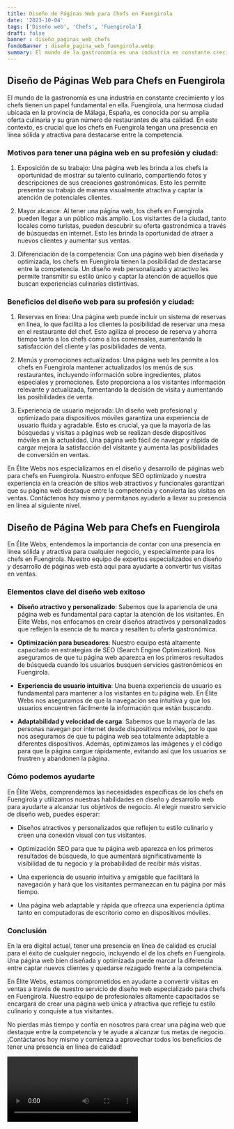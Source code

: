 ```yaml
---
title: Diseño de Páginas Web para Chefs en Fuengirola
date: '2023-10-04'
tags: ['Diseño web', 'Chefs', 'Fuengirola']
draft: false
banner : diseño_paginas_web_chefs
fondoBanner : diseño_pagina_web_fuengirola.webp
summary: El mundo de la gastronomía es una industria en constante crecimiento y los chefs tienen un papel fundamental en ella. Fuengirola, una hermosa ciudad ubicada en la provincia de Málaga, España, es conocida por su amplia oferta culinaria y su gran número de restaurantes de alta calidad. En este contexto, es crucial que los chefs en Fuengirola tengan una presencia en línea sólida y atractiva para destacarse entre la competencia.
---
```


## Diseño de Páginas Web para Chefs en Fuengirola

El mundo de la gastronomía es una industria en constante crecimiento y los chefs tienen un papel fundamental en ella. Fuengirola, una hermosa ciudad ubicada en la provincia de Málaga, España, es conocida por su amplia oferta culinaria y su gran número de restaurantes de alta calidad. En este contexto, es crucial que los chefs en Fuengirola tengan una presencia en línea sólida y atractiva para destacarse entre la competencia.

### Motivos para tener una página web en su profesión y ciudad:

1. Exposición de su trabajo: Una página web les brinda a los chefs la oportunidad de mostrar su talento culinario, compartiendo fotos y descripciones de sus creaciones gastronómicas. Esto les permite presentar su trabajo de manera visualmente atractiva y captar la atención de potenciales clientes.

2. Mayor alcance: Al tener una página web, los chefs en Fuengirola pueden llegar a un público más amplio. Los visitantes de la ciudad, tanto locales como turistas, pueden descubrir su oferta gastronómica a través de búsquedas en internet. Esto les brinda la oportunidad de atraer a nuevos clientes y aumentar sus ventas.

3. Diferenciación de la competencia: Con una página web bien diseñada y optimizada, los chefs en Fuengirola tienen la posibilidad de destacarse entre la competencia. Un diseño web personalizado y atractivo les permite transmitir su estilo único y captar la atención de aquellos que buscan experiencias culinarias distintivas.

### Beneficios del diseño web para su profesión y ciudad:

1. Reservas en línea: Una página web puede incluir un sistema de reservas en línea, lo que facilita a los clientes la posibilidad de reservar una mesa en el restaurante del chef. Esto agiliza el proceso de reserva y ahorra tiempo tanto a los chefs como a los comensales, aumentando la satisfacción del cliente y las posibilidades de venta.

2. Menús y promociones actualizados: Una página web les permite a los chefs en Fuengirola mantener actualizados los menús de sus restaurantes, incluyendo información sobre ingredientes, platos especiales y promociones. Esto proporciona a los visitantes información relevante y actualizada, fomentando la decisión de visita y aumentando las posibilidades de venta.

3. Experiencia de usuario mejorada: Un diseño web profesional y optimizado para dispositivos móviles garantiza una experiencia de usuario fluida y agradable. Esto es crucial, ya que la mayoría de las búsquedas y visitas a páginas web se realizan desde dispositivos móviles en la actualidad. Una página web fácil de navegar y rápida de cargar mejora la satisfacción del visitante y aumenta las posibilidades de conversión en ventas.

En Élite Webs nos especializamos en el diseño y desarrollo de páginas web para chefs en Fuengirola. Nuestro enfoque SEO optimizado y nuestra experiencia en la creación de sitios web atractivos y funcionales garantizan que su página web destaque entre la competencia y convierta las visitas en ventas. Contáctenos hoy mismo y permítanos ayudarlo a llevar su presencia en línea al siguiente nivel.

<GifSeo />

<Cta />

## Diseño de Página Web para Chefs en Fuengirola

En Élite Webs, entendemos la importancia de contar con una presencia en línea sólida y atractiva para cualquier negocio, y especialmente para los chefs en Fuengirola. Nuestro equipo de expertos especializados en diseño y desarrollo de páginas web está aquí para ayudarte a convertir tus visitas en ventas.

### Elementos clave del diseño web exitoso

- **Diseño atractivo y personalizado**: Sabemos que la apariencia de una página web es fundamental para captar la atención de los visitantes. En Élite Webs, nos enfocamos en crear diseños atractivos y personalizados que reflejen la esencia de tu marca y resalten tu oferta gastronómica.

- **Optimización para buscadores**: Nuestro equipo está altamente capacitado en estrategias de SEO (Search Engine Optimization). Nos aseguramos de que tu página web aparezca en los primeros resultados de búsqueda cuando los usuarios busquen servicios gastronómicos en Fuengirola.

- **Experiencia de usuario intuitiva**: Una buena experiencia de usuario es fundamental para mantener a los visitantes en tu página web. En Élite Webs nos aseguramos de que la navegación sea intuitiva y que los usuarios encuentren fácilmente la información que están buscando.

- **Adaptabilidad y velocidad de carga**: Sabemos que la mayoría de las personas navegan por internet desde dispositivos móviles, por lo que nos aseguramos de que tu página web sea totalmente adaptable a diferentes dispositivos. Además, optimizamos las imágenes y el código para que la página cargue rápidamente, evitando así que los usuarios se frustren y abandonen la página.

### Cómo podemos ayudarte

En Élite Webs, comprendemos las necesidades específicas de los chefs en Fuengirola y utilizamos nuestras habilidades en diseño y desarrollo web para ayudarte a alcanzar tus objetivos de negocio. Al elegir nuestro servicio de diseño web, puedes esperar:

- Diseños atractivos y personalizados que reflejen tu estilo culinario y creen una conexión visual con tus visitantes.

- Optimización SEO para que tu página web aparezca en los primeros resultados de búsqueda, lo que aumentará significativamente la visibilidad de tu negocio y la probabilidad de recibir más visitas.

- Una experiencia de usuario intuitiva y amigable que facilitará la navegación y hará que los visitantes permanezcan en tu página por más tiempo.

- Una página web adaptable y rápida que ofrezca una experiencia óptima tanto en computadoras de escritorio como en dispositivos móviles.

### Conclusión

En la era digital actual, tener una presencia en línea de calidad es crucial para el éxito de cualquier negocio, incluyendo el de los chefs en Fuengirola. Una página web bien diseñada y optimizada puede marcar la diferencia entre captar nuevos clientes y quedarse rezagado frente a la competencia.

En Élite Webs, estamos comprometidos en ayudarte a convertir visitas en ventas a través de nuestro servicio de diseño web especializado para chefs en Fuengirola. Nuestro equipo de profesionales altamente capacitados se encargará de crear una página web única y atractiva que refleje tu estilo culinario y conquiste a tus visitantes.

No pierdas más tiempo y confía en nosotros para crear una página web que destaque entre la competencia y te ayude a alcanzar tus metas de negocio. ¡Contáctanos hoy mismo y comienza a aprovechar todos los beneficios de tener una presencia en línea de calidad!

<Video />

<CtaBot job='Chefs' city='Fuengirola'/>

<Gmaps query='Fuengirola+españa+maps' />